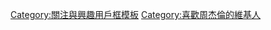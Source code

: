 {{Userbox
  |id=[[File:咪咕音乐盛典 (25).jpg|43px]]
  |id-c=black
  |id-fc=black
  |id-s=19
  |info=這個用戶是[[周杰倫|<span style="color:white;">'''周杰倫'''</span>]]的歌迷
  |info-c=black
  |info-s=12
  |info-fc=white
  |border-c=black
  |border-s=1
}}
<noinclude>[[Category:關注與興趣用戶框模板]]</noinclude>
[[Category:喜歡周杰倫的維基人]]